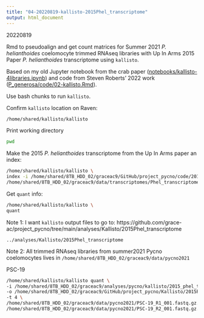 ```yaml
---
title: "04-20220819-kallisto-2015Phel_transcriptome"
output: html_document
---
```

20220819

Rmd to pseudoalign and get count matrices for Summer 2021 _P. helianthoides_ coelomocyte trimmed RNAseq libraries with Up In Arms 2015 Paper _P. helianthoides_ transcriptome using `kallisto`. 

Based on my old Jupyter notebook from the crab paper ([notebooks/kallisto-4libraries.ipynb](https://github.com/RobertsLab/paper-tanner-crab/blob/master/notebooks/kallisto-4libraries.ipynb)) and code from Steven Roberts' 2022 work ([P_generosa/code/02-kallisto.Rmd](https://github.com/sr320/nb-2022/blob/main/P_generosa/code/02-kallisto.Rmd)). 

Use bash chunks to run `kallisto`. 

Confirm `kallisto` location on Raven:    
```bash
/home/shared/kallisto/kallisto
```

Print working directory
```bash
pwd
```

Make the 2015 _P. helianthoides_ transcriptome from the Up In Arms paper an index:     
```bash
/home/shared/kallisto/kallisto \
index -i /home/shared/8TB_HDD_02/graceac9/GitHub/project_pycno/code/2015_phel_transcriptome.index \
/home/shared/8TB_HDD_02/graceac9/data/transcriptomes/Phel_transcriptome.fasta
```

Get `quant` info:   
```bash
/home/shared/kallisto/kallisto \
quant
```

Note 1: I want `kallisto` output files to go to: https://github.com/grace-ac/project_pycno/tree/main/analyses/Kallisto/2015Phel_transcriptome 

`../analyses/Kallisto/2015Phel_transcriptome` 

Note 2: All trimmed RNAseq libraries from summer2021 Pycno coelomocytes lives in `/home/shared/8TB_HDD_02/graceac9/data/pycno2021`

PSC-19
```bash
/home/shared/kallisto/kallisto quant \ 
-i /home/shared/8TB_HDD_02/graceac9/analyses/pycno/kallisto/2015_phel_transcriptome.index \ 
-o /home/shared/8TB_HDD_02/graceac9/GitHub/project_pycno/Kallisto/2015Phel_transcriptome/ \
-t 4 \ 
/home/shared/8TB_HDD_02/graceac9/data/pycno2021/PSC-19_R1_001.fastq.gz.fastp-trim.20220810.fq.gz 
/home/shared/8TB_HDD_02/graceac9/data/pycno2021/PSC-19_R2_001.fastq.gz.fastp-trim.20220810.fq.gz
```


